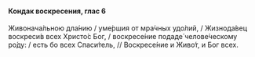 #### Кондак воскресения, глас 6

Живонача́льною дла́нию / уме́ршия от мра́чных удо́лий, / Жизнода́вец воскреси́в всех Христо́с Бог, / воскресе́ние подаде́ челове́ческому ро́ду: / есть бо всех Спаси́тель, // Воскресе́ние и Живо́т, и Бог всех.

